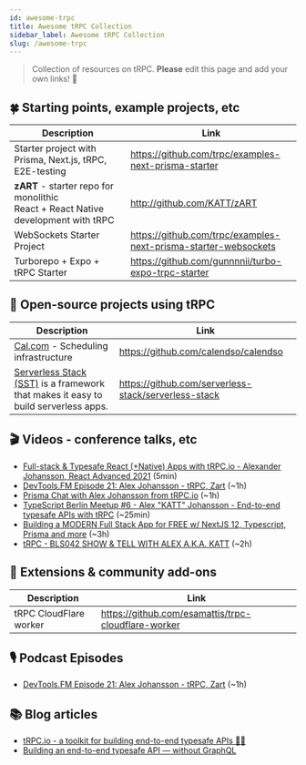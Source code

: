 ```yaml
---
id: awesome-trpc
title: Awesome tRPC Collection
sidebar_label: Awesome tRPC Collection
slug: /awesome-trpc
---
```


> Collection of resources on tRPC. **Please** edit this page and add your own links! 🙏

## 🍀 Starting points, example projects, etc

| Description                                                                                      | Link                                                            |
| ------------------------------------------------------------------------------------------------ | --------------------------------------------------------------- |
| Starter project with Prisma, Next.js, tRPC, E2E-testing                                          | https://github.com/trpc/examples-next-prisma-starter            |
| **zART** - starter repo for monolithic React&nbsp;+&nbsp;React&nbsp;Native development with tRPC | http://github.com/KATT/zART                                     |
| WebSockets Starter Project                                                                       | https://github.com/trpc/examples-next-prisma-starter-websockets |
| Turborepo + Expo + tRPC Starter                                                                  | https://github.com/gunnnnii/turbo-expo-trpc-starter             |

## 🏁 Open-source projects using tRPC

| Description                                                                                                        | Link                                                 |
| ------------------------------------------------------------------------------------------------------------------ | ---------------------------------------------------- |
| [Cal.com](https://cal.com) - Scheduling infrastructure                                                             | https://github.com/calendso/calendso                 |
| [Serverless Stack (SST)](https://serverless-stack.com) is a framework that makes it easy to build serverless apps. | https://github.com/serverless-stack/serverless-stack |

## 🎬 Videos - conference talks, etc

- [Full-stack & Typesafe React (+Native) Apps with tRPC.io - Alexander Johansson, React Advanced 2021](https://www.youtube.com/watch?v=sufCfu6c3yo) (5min)
- [DevTools.FM Episode 21: Alex Johansson - tRPC, Zart](https://www.youtube.com/watch?v=eUyZ5Vn9ANk) (~1h)
- [Prisma Chat with Alex Johansson from tRPC.io](https://www.youtube.com/watch?v=-_GZJ3xwYOw) (~1h)
- [TypeScript Berlin Meetup #6 - Alex "KATT" Johansson - End-to-end typesafe APIs with tRPC](https://www.youtube.com/watch?v=qBXrwFsFK1Q) (~25min)
- [Building a MODERN Full Stack App for FREE w/ NextJS 12, Typescript, Prisma and more](https://www.youtube.com/watch?v=PKy2lYEnhgs) (~3h)
- [tRPC - BLS042 SHOW & TELL WITH ALEX A.K.A. KATT](https://www.youtube.com/watch?v=oM-0bA4m0hQ) (~2h)

## 🧩 Extensions & community add-ons

| Description            | Link                                                |
| ---------------------- | --------------------------------------------------- |
| tRPC CloudFlare worker | https://github.com/esamattis/trpc-cloudflare-worker |

## 🎙 Podcast Episodes

- [DevTools.FM Episode 21: Alex Johansson - tRPC, Zart](https://devtools.fm/episode/21) (~1h)

## 📚 Blog articles

- [tRPC.io - a toolkit for building end-to-end typesafe APIs 🧙‍♂️](https://dev.to/katt/trpc-io-a-toolkit-for-building-end-to-end-typesafe-apis-1468)
- [Building an end-to-end typesafe API — without GraphQL](https://colinhacks.com/essays/painless-typesafety)
